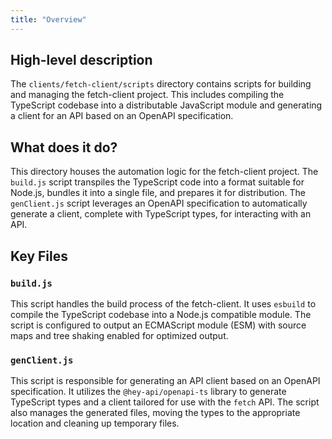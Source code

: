 ```yaml
---
title: "Overview"
---
```


## High-level description
The `clients/fetch-client/scripts` directory contains scripts for building and managing the fetch-client project. This includes compiling the TypeScript codebase into a distributable JavaScript module and generating a client for an API based on an OpenAPI specification.

## What does it do?
This directory houses the automation logic for the fetch-client project. The `build.js` script transpiles the TypeScript code into a format suitable for Node.js, bundles it into a single file, and prepares it for distribution. The `genClient.js` script leverages an OpenAPI specification to automatically generate a client, complete with TypeScript types, for interacting with an API.

## Key Files
### `build.js`
This script handles the build process of the fetch-client. It uses `esbuild` to compile the TypeScript codebase into a Node.js compatible module. The script is configured to output an ECMAScript module (ESM) with source maps and tree shaking enabled for optimized output.

### `genClient.js`
This script is responsible for generating an API client based on an OpenAPI specification. It utilizes the `@hey-api/openapi-ts` library to generate TypeScript types and a client tailored for use with the `fetch` API. The script also manages the generated files, moving the types to the appropriate location and cleaning up temporary files. 
